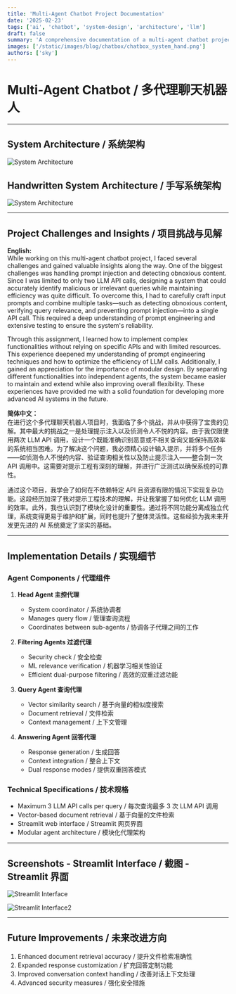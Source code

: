 ```yaml
---
title: 'Multi-Agent Chatbot Project Documentation'
date: '2025-02-23'
tags: ['ai', 'chatbot', 'system-design', 'architecture', 'llm']
draft: false
summary: 'A comprehensive documentation of a multi-agent chatbot project, exploring system architecture, implementation challenges, and insights gained from building a complex AI system with limited API calls.'
images: ['/static/images/blog/chatbox/chatbox_system_hand.png']
authors: ['sky']
---
```


# Multi-Agent Chatbot / 多代理聊天机器人

---

## System Architecture / 系统架构

![System Architecture](/static/images/blog/chatbox/system.svg)

## Handwritten System Architecture / 手写系统架构

![System Architecture](/static/images/blog/chatbox/chatbox_system_hand.png)

---

## Project Challenges and Insights / 项目挑战与见解

**English:**  
While working on this multi-agent chatbot project, I faced several challenges and gained valuable insights along the way. One of the biggest challenges was handling prompt injection and detecting obnoxious content. Since I was limited to only two LLM API calls, designing a system that could accurately identify malicious or irrelevant queries while maintaining efficiency was quite difficult. To overcome this, I had to carefully craft input prompts and combine multiple tasks—such as detecting obnoxious content, verifying query relevance, and preventing prompt injection—into a single API call. This required a deep understanding of prompt engineering and extensive testing to ensure the system's reliability.

Through this assignment, I learned how to implement complex functionalities without relying on specific APIs and with limited resources. This experience deepened my understanding of prompt engineering techniques and how to optimize the efficiency of LLM calls. Additionally, I gained an appreciation for the importance of modular design. By separating different functionalities into independent agents, the system became easier to maintain and extend while also improving overall flexibility. These experiences have provided me with a solid foundation for developing more advanced AI systems in the future.

**简体中文：**  
在进行这个多代理聊天机器人项目时，我面临了多个挑战，并从中获得了宝贵的见解。其中最大的挑战之一是处理提示注入以及侦测令人不悦的内容。由于我仅限使用两次 LLM API 调用，设计一个既能准确识别恶意或不相关查询又能保持高效率的系统相当困难。为了解决这个问题，我必须精心设计输入提示，并将多个任务——如侦测令人不悦的内容、验证查询相关性以及防止提示注入——整合到一次 API 调用中。这需要对提示工程有深刻的理解，并进行广泛测试以确保系统的可靠性。

通过这个项目，我学会了如何在不依赖特定 API 且资源有限的情况下实现复杂功能。这段经历加深了我对提示工程技术的理解，并让我掌握了如何优化 LLM 调用的效率。此外，我也认识到了模块化设计的重要性。通过将不同功能分离成独立代理，系统变得更易于维护和扩展，同时也提升了整体灵活性。这些经验为我未来开发更先进的 AI 系统奠定了坚实的基础。

---

## Implementation Details / 实现细节

### Agent Components / 代理组件

1. **Head Agent 主控代理**

   - System coordinator / 系统协调者
   - Manages query flow / 管理查询流程
   - Coordinates between sub-agents / 协调各子代理之间的工作

2. **Filtering Agents 过滤代理**

   - Security check / 安全检查
   - ML relevance verification / 机器学习相关性验证
   - Efficient dual-purpose filtering / 高效的双重过滤功能

3. **Query Agent 查询代理**

   - Vector similarity search / 基于向量的相似度搜索
   - Document retrieval / 文件检索
   - Context management / 上下文管理

4. **Answering Agent 回答代理**
   - Response generation / 生成回答
   - Context integration / 整合上下文
   - Dual response modes / 提供双重回答模式

### Technical Specifications / 技术规格

- Maximum 3 LLM API calls per query / 每次查询最多 3 次 LLM API 调用
- Vector-based document retrieval / 基于向量的文件检索
- Streamlit web interface / Streamlit 网页界面
- Modular agent architecture / 模块化代理架构

---

## Screenshots - Streamlit Interface / 截图 - Streamlit 界面

![Streamlit Interface](/static/images/blog/chatbox/streamlit_interface.png)

![Streamlit Interface2](/static/images/blog/chatbox/streamlit_interface2.png)

---

## Future Improvements / 未来改进方向

1. Enhanced document retrieval accuracy / 提升文件检索准确性
2. Expanded response customization / 扩充回答定制功能
3. Improved conversation context handling / 改善对话上下文处理
4. Advanced security measures / 强化安全措施

